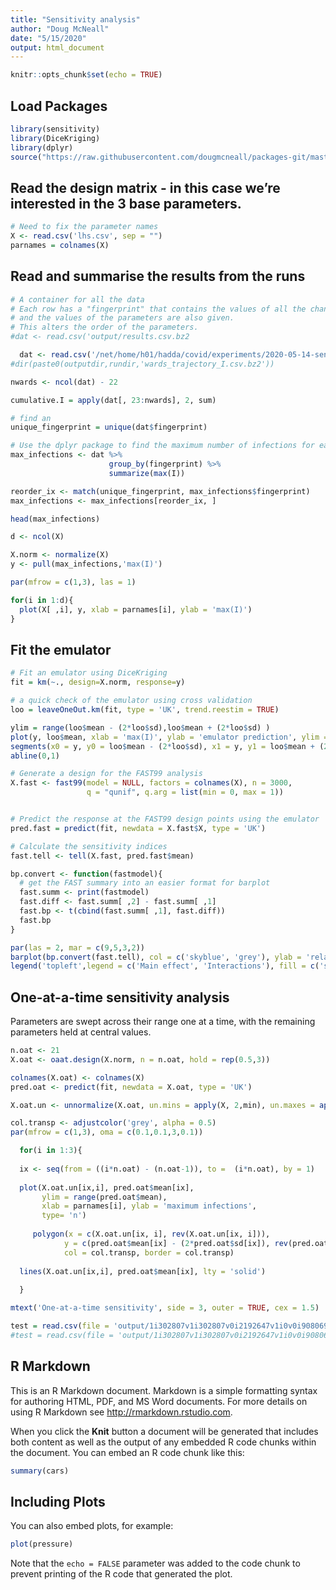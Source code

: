 ```yaml
---
title: "Sensitivity analysis"
author: "Doug McNeall"
date: "5/15/2020"
output: html_document
---
```


```r
knitr::opts_chunk$set(echo = TRUE)
```

## Load Packages   

```r
library(sensitivity)
library(DiceKriging)
library(dplyr)
source("https://raw.githubusercontent.com/dougmcneall/packages-git/master/emtools.R")
```

## Read the design matrix - in this case we're interested in the 3 base parameters.
```r
# Need to fix the parameter names
X <- read.csv('lhs.csv', sep = "")
parnames = colnames(X)

```

## Read and summarise the results from the runs 
```r

# A container for all the data
# Each row has a "fingerprint" that contains the values of all the changed parameters,
# and the values of the parameters are also given.
# This alters the order of the parameters.
#dat <- read.csv('output/results.csv.bz2

  dat <- read.csv('/net/home/h01/hadda/covid/experiments/2020-05-14-sensitivity-analysis/output/1i302807v1i302807v0i2192647v1i0v0i9080696x003/wards_trajectory_I.csv.bz2')
#dir(paste0(outputdir,rundir,'wards_trajectory_I.csv.bz2'))

```


```r

nwards <- ncol(dat) - 22

cumulative.I = apply(dat[, 23:nwards], 2, sum)

```



```r


# find an 
unique_fingerprint = unique(dat$fingerprint)

# Use the dplyr package to find the maximum number of infections for each ensemble member.
max_infections <- dat %>% 
                      group_by(fingerprint) %>%
                      summarize(max(I))

reorder_ix <- match(unique_fingerprint, max_infections$fingerprint)
max_infections <- max_infections[reorder_ix, ]

head(max_infections)


```


```r

d <- ncol(X)

X.norm <- normalize(X)
y <- pull(max_infections,'max(I)')

par(mfrow = c(1,3), las = 1)

for(i in 1:d){
  plot(X[ ,i], y, xlab = parnames[i], ylab = 'max(I)')
}

```


## Fit the emulator
```r

# Fit an emulator using DiceKriging
fit = km(~., design=X.norm, response=y)

# a quick check of the emulator using cross validation
loo = leaveOneOut.km(fit, type = 'UK', trend.reestim = TRUE)
```
```r
ylim = range(loo$mean - (2*loo$sd),loo$mean + (2*loo$sd) )
plot(y, loo$mean, xlab = 'max(I)', ylab = 'emulator prediction', ylim = ylim)
segments(x0 = y, y0 = loo$mean - (2*loo$sd), x1 = y, y1 = loo$mean + (2*loo$sd))
abline(0,1)

```

```r

# Generate a design for the FAST99 analysis
X.fast <- fast99(model = NULL, factors = colnames(X), n = 3000,
                 q = "qunif", q.arg = list(min = 0, max = 1))


# Predict the response at the FAST99 design points using the emulator
pred.fast = predict(fit, newdata = X.fast$X, type = 'UK')

# Calculate the sensitivity indices
fast.tell <- tell(X.fast, pred.fast$mean)

bp.convert <- function(fastmodel){
  # get the FAST summary into an easier format for barplot
  fast.summ <- print(fastmodel)
  fast.diff <- fast.summ[ ,2] - fast.summ[ ,1]
  fast.bp <- t(cbind(fast.summ[ ,1], fast.diff))
  fast.bp
}

par(las = 2, mar = c(9,5,3,2))
barplot(bp.convert(fast.tell), col = c('skyblue', 'grey'), ylab = 'relative sensitivity', main = 'FAST99 Sensitivity')
legend('topleft',legend = c('Main effect', 'Interactions'), fill = c('skyblue', 'grey') )

```


## One-at-a-time sensitivity analysis
Parameters are swept across their range one at a time, with the remaining parameters held at central values.
```r
n.oat <- 21
X.oat <- oaat.design(X.norm, n = n.oat, hold = rep(0.5,3))

colnames(X.oat) <- colnames(X)
pred.oat <- predict(fit, newdata = X.oat, type = 'UK')

X.oat.un <- unnormalize(X.oat, un.mins = apply(X, 2,min), un.maxes = apply(X, 2,max))

col.transp <- adjustcolor('grey', alpha = 0.5)
par(mfrow = c(1,3), oma = c(0.1,0.1,3,0.1))

  for(i in 1:3){
    
  ix <- seq(from = ((i*n.oat) - (n.oat-1)), to =  (i*n.oat), by = 1)
  
  plot(X.oat.un[ix,i], pred.oat$mean[ix], 
       ylim = range(pred.oat$mean),
       xlab = parnames[i], ylab = 'maximum infections',
       type= 'n')
  
     polygon(x = c(X.oat.un[ix, i], rev(X.oat.un[ix, i])),
            y = c(pred.oat$mean[ix] - (2*pred.oat$sd[ix]), rev(pred.oat$mean[ix] + (2*pred.oat$sd[ix]))),
            col = col.transp, border = col.transp)
     
  lines(X.oat.un[ix,i], pred.oat$mean[ix], lty = 'solid')
  
  }

mtext('One-at-a-time sensitivity', side = 3, outer = TRUE, cex = 1.5)
```


```r

test = read.csv(file = 'output/1i302807v1i302807v0i2192647v1i0v0i9080696x001/TotalInfections.dat.bz2')
#test = read.csv(file = 'output/1i302807v1i302807v0i2192647v1i0v0i9080696x001/incidence.dat.bz2')

```


## R Markdown

This is an R Markdown document. Markdown is a simple formatting syntax for authoring HTML, PDF, and MS Word documents. For more details on using R Markdown see <http://rmarkdown.rstudio.com>.

When you click the **Knit** button a document will be generated that includes both content as well as the output of any embedded R code chunks within the document. You can embed an R code chunk like this:

```r
summary(cars)
```

## Including Plots

You can also embed plots, for example:

```r
plot(pressure)
```

Note that the `echo = FALSE` parameter was added to the code chunk to prevent printing of the R code that generated the plot.
